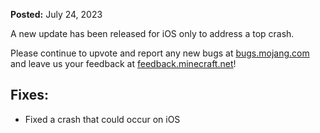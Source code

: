**Posted:** July 24, 2023

A new update has been released for iOS only to address a top crash.

Please continue to upvote and report any new bugs at [bugs.mojang.com](https://bugs.mojang.com) and leave us your feedback at [feedback.minecraft.net](https://feedback.minecraft.net)!

## **Fixes:**

-   Fixed a crash that could occur on iOS